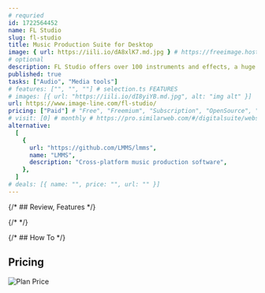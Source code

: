 ```yaml
---
# requried
id: 1722564452
name: FL Studio
slug: fl-studio
title: Music Production Suite for Desktop
image: { url: https://iili.io/dA8xlK7.md.jpg } # https://freeimage.host/
# optional
description: FL Studio offers over 100 instruments and effects, a huge sound library, world famous features, and beginner-friendly tools for music composition.
published: true
tasks: ["Audio", "Media tools"]
# features: ["", "", ""] # selection.ts FEATURES
# images: [{ url: "https://iili.io/dI8yiYB.md.jpg", alt: "img alt" }]
url: https://www.image-line.com/fl-studio/
pricing: ["Paid"] # "Free", "Freemium", "Subscription", "OpenSource", "Paid"
# visit: [0] # monthly # https://pro.similarweb.com/#/digitalsuite/websiteanalysis/home
alternative:
  [
    {
      url: "https://github.com/LMMS/lmms",
      name: "LMMS",
      description: "Cross-platform music production software",
    },
  ]
# deals: [{ name: "", price: "", url: "" }]
---
```


{/* ## Review, Features */}

{/* <DetailYoutube videoId="" startTime={0} /> */}

{/* ## How To */}

## Pricing

<Img
  src="https://p140.p3.n0.cdn.zight.com/items/L1ub04Ey/05dd719c-39fd-452f-b2b9-5ead96dc8509.jpg"
  alt="Plan Price"
/>

